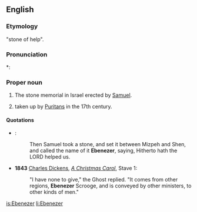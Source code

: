 ==English==
{{wikipedia}}
===Etymology===
{{etyl|he}} "stone of help". {{attention|he}}

===Pronunciation===
*: {{rhymes|iːzə(r)}}

===Proper noun===
{{en-proper noun}}

# {{biblical}} The stone memorial in Israel erected by  [[Samuel]]. 
# {{given name|male|from=Hebrew}} taken up by [[Puritans]] in the 17th century.

====Quotations====
* {{RQ:Authorized Version|1 Samuel|7|12}}:
*: Then Samuel took a stone, and set it between Mizpeh and Shen, and called the name of it '''Ebenezer''', saying, Hitherto hath the LORD helped us.
* '''1843''' [[w:Charles Dickens|Charles Dickens]], ''[[s:A Christmas Carol|A Christmas Carol]]'', Stave 1:
*: "I have none to give," the Ghost replied. "It comes from other regions, '''Ebenezer''' Scrooge, and is conveyed by other ministers, to other kinds of men."

[[is:Ebenezer]]
[[li:Ebenezer]]